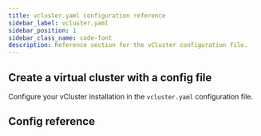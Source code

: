 ```yaml
---
title: vcluster.yaml configuration reference
sidebar_label: vcluster.yaml
sidebar_position: 1
sidebar_class_name: code-font
description: Reference section for the vCluster configuration file.
---
```



## Create a virtual cluster with a config file

Configure your vCluster installation in the `vcluster.yaml` configuration file.

## Config reference

<ExportKubeConfig/>
<Sync/>
<Networking/>
<Policies/>
<Observability/>
<ControlPlane/>
<RBAC/>
<Plugins/>
<Platform/>
<Experimental/>
<Telemetry/>
